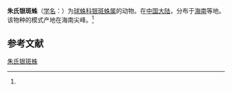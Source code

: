 {{Speciesbox
| name = 朱氏银斑蛛
| status = 
| status_system = 
| image = 
| genus = Argyrodes
| species = zhui
| authority = (Zhu et Song, 1991)<ref name='id12981'>{{cite web| url =http://www.bioinfo.cn/db05/BjdwSpecies.php?action=view&id=12981| title =朱氏银斑蛛| work =《中国动物物种编目数据库》| publisher =中国科学院微生物研究所| author =中国科学院动物研究所| accessdate =2009-04-28| deadurl =yes| archiveurl =https://web.archive.org/web/20160305021846/http://www.bioinfo.cn/db05/BjdwSpecies.php?action=view&id=12981| archivedate =2016-03-05}}</ref>
}}

'''朱氏银斑蛛'''（[[学名|学名]]：{{lang|la|''Argyrodes zhui''}}）为[[球蛛科|球蛛科]][[银斑蛛属|银斑蛛属]]的动物。在[[中国大陆|中国大陆]]，分布于[[海南|海南]]等地。该物种的模式产地在海南尖峰。<ref name='id12981'/>

== 参考文献 ==
{{reflist}}

{{Wikispecies|Argyrodes zhui}}
{{Taxonbar|from=Q1058849}}

[[Category:银斑蛛属|朱氏银斑蛛]]


{{蜘蛛小作品}}